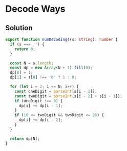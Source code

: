 # Decode Ways

## Solution

```typescript filename="solution.ts" copy
export function numDecodings(s: string): number {
  if (s === '') {
    return 0;
  }

  const N = s.length;
  const dp = new Array(N + 1).fill(0);
  dp[0] = 1;
  dp[1] = s[0] !== '0' ? 1 : 0;

  for (let i = 2; i <= N; i++) {
    const oneDigit = parseInt(s[i - 1]);
    const twoDigit = parseInt(s[i - 2] + s[i - 1]);
    if (oneDigit !== 0) {
      dp[i] += dp[i - 1];
    }
    if (10 <= twoDigit && twoDigit <= 26) {
      dp[i] += dp[i - 2];
    }
  }

  return dp[N];
}
```
